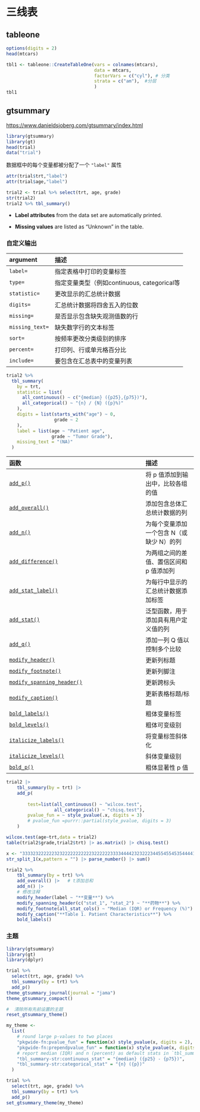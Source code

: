 # 三线表

## tableone

```r
options(digits = 2)
head(mtcars)

tbl1 <- tableone::CreateTableOne(vars = colnames(mtcars),
                                 data = mtcars,
                                 factorVars = c("cyl"), # 分类
                                 strata = c("am"),  #分层
                                 )
tbl1


```

## gtsummary

<https://www.danieldsjoberg.com/gtsummary/index.html>

```r
library(gtsummary)
library(gt)
head(trial)
data("trial")
```

数据框中的每个变量都被分配了一个 `"label"` 属性

```r
attr(trial$trt,"label")
attr(trial$age,"label")
```

```r
trial2 <- trial %>% select(trt, age, grade)
str(trial2)
trial2 %>% tbl_summary()
```

-   **Label attributes** from the data set are automatically printed.

-   **Missing values** are listed as “Unknown” in the table.

### 自定义输出

| argument        | 描述                                        |
|:----------------|:--------------------------------------------|
| `label=`        | 指定表格中打印的变量标签                    |
| `type=`         | 指定变量类型（例如continuous, categorical等 |
| `statistic=`    | 更改显示的汇总统计数据                      |
| `digits=`       | 汇总统计数据将四舍五入的位数                |
| `missing=`      | 是否显示包含缺失观测值数的行                |
| `missing_text=` | 缺失数字行的文本标签                        |
| `sort=`         | 按频率更改分类级别的排序                    |
| `percent=`      | 打印列、行或单元格百分比                    |
| `include=`      | 要包含在汇总表中的变量列表                  |

```r
trial2 %>%
  tbl_summary(
    by = trt,
    statistic = list(
      all_continuous() ~ c("{median} ({p25},{p75})"),
      all_categorical() ~ "{n} / {N} ({p}%)"
    ),
    digits = list(starts_with("age") ~ 0,
                  grade ~ 2
    ),
    label = list(age ~ "Patient age",
                 grade ~ "Tumor Grade"),
    missing_text = "(NA)"
  )
```

| 函数                                                                                                         | 描述                                     |
|:-------------------------------------------------------------------------------------------------------------|:-----------------------------------------|
| [`add_p()`](https://www.danieldsjoberg.com/gtsummary/reference/add_p.html)                                   | 将 p 值添加到输出中，比较各组的值        |
| [`add_overall()`](https://www.danieldsjoberg.com/gtsummary/reference/add_overall.html)                       | 添加包含总体汇总统计数据的列             |
| [`add_n()`](https://www.danieldsjoberg.com/gtsummary/reference/add_n.html)                                   | 为每个变量添加一个包含 N（或缺少 N）的列 |
| [`add_difference()`](https://www.danieldsjoberg.com/gtsummary/reference/add_difference.html)                 | 为两组之间的差值、置信区间和 p 值添加列  |
| [`add_stat_label()`](https://www.danieldsjoberg.com/gtsummary/reference/add_stat_label.html)                 | 为每行中显示的汇总统计数据添加标签       |
| [`add_stat()`](https://www.danieldsjoberg.com/gtsummary/reference/add_stat.html)                             | 泛型函数，用于添加具有用户定义值的列     |
| [`add_q()`](https://www.danieldsjoberg.com/gtsummary/reference/add_q.html)                                   | 添加一列 Q 值以控制多个比较              |
| [`modify_header()`](https://www.danieldsjoberg.com/gtsummary/reference/modify.html)                          | 更新列标题                               |
| [`modify_footnote()`](https://www.danieldsjoberg.com/gtsummary/reference/modify.html)                        | 更新列脚注                               |
| [`modify_spanning_header()`](https://www.danieldsjoberg.com/gtsummary/reference/modify.html)                 | 更新跨标头                               |
| [`modify_caption()`](https://www.danieldsjoberg.com/gtsummary/reference/modify.html)                         | 更新表格标题/标题                        |
| [`bold_labels()`](https://www.danieldsjoberg.com/gtsummary/reference/bold_italicize_labels_levels.html)      | 粗体变量标签                             |
| [`bold_levels()`](https://www.danieldsjoberg.com/gtsummary/reference/bold_italicize_labels_levels.html)      | 粗体可变级别                             |
| [`italicize_labels()`](https://www.danieldsjoberg.com/gtsummary/reference/bold_italicize_labels_levels.html) | 将变量标签斜体化                         |
| [`italicize_levels()`](https://www.danieldsjoberg.com/gtsummary/reference/bold_italicize_labels_levels.html) | 斜体变量级别                             |
| [`bold_p()`](https://www.danieldsjoberg.com/gtsummary/reference/bold_p.html)                                 | 粗体显著性 p 值                          |

```r
trial2 |> 
    tbl_summary(by = trt) |> 
    add_p(
        
        test=list(all_continuous() ~ "wilcox.test", 
                  all_categorical() ~ "chisq.test"),
        pvalue_fun = ~ style_pvalue(.x, digits = 3)
        # pvalue_fun =purrr::partial(style_pvalue, digits = 3)
    ) 


```

```r
wilcox.test(age~trt,data = trial2)
table(trial2$grade,trial2$trt) |> as.matrix() |> chisq.test()
```

```r
x <- "333323222222323222222222223222222333344442323222344554554535444411111111111111111111122233434441534434433435456444533222233444444343331111222222222233333333333333344444444444444344444444444444"
str_split_1(x,pattern = "") |> parse_number() |> sum()
```

```r
trial2 %>%
    tbl_summary(by = trt) %>%
    add_overall() |>   # t添加总和
    add_n() |>
    # 修改注释
    modify_header(label ~ "**变量**") %>%
    modify_spanning_header(c("stat_1", "stat_2") ~ "**药物**") %>%
    modify_footnote(all_stat_cols() ~ "Median (IQR) or Frequency (%)") %>%
    modify_caption("**Table 1. Patient Characteristics**") %>%
    bold_labels()
```

### 主题

```r
library(gtsummary)
library(gt)
library(dplyr)

trial %>%
  select(trt, age, grade) %>%
  tbl_summary(by = trt) %>%
  add_p()
theme_gtsummary_journal(journal = "jama")
theme_gtsummary_compact()

#  清除所有先前设置的主题
reset_gtsummary_theme()
```

```r
my_theme <-
  list(
    # round large p-values to two places
    "pkgwide-fn:pvalue_fun" = function(x) style_pvalue(x, digits = 2),
    "pkgwide-fn:prependpvalue_fun" = function(x) style_pvalue(x, digits = 2, prepend_p = TRUE),
    # report median (IQR) and n (percent) as default stats in `tbl_summary()`
    "tbl_summary-str:continuous_stat" = "{median} ({p25} - {p75})",
    "tbl_summary-str:categorical_stat" = "{n} ({p})"
  )

trial %>%
  select(trt, age, grade) %>%
  tbl_summary(by = trt) %>%
  add_p()
set_gtsummary_theme(my_theme)
```
